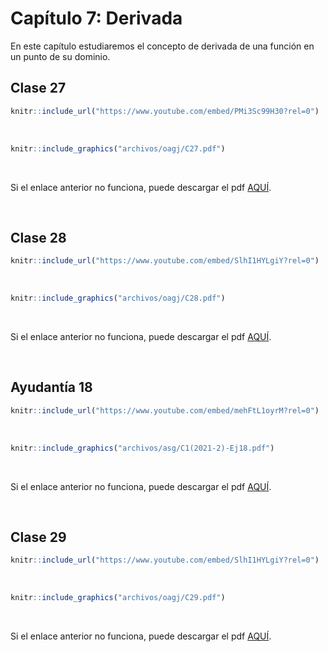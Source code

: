 
# Capítulo 7: Derivada {-}

En este capítulo estudiaremos el concepto de derivada de una función en un punto de su dominio.


## Clase 27  

<!--Aquí aparecerán tanto el video como las notas de dicha clase.-->
```r
knitr::include_url("https://www.youtube.com/embed/PMi3Sc99H30?rel=0")
```

</br> <!--Esto se pone para que se genere un espacio en blanco en la salida html-->


```r
knitr::include_graphics("archivos/oagj/C27.pdf")
```

<br/>

Si el enlace anterior no funciona, puede descargar el pdf [AQUÍ](archivos/oagj/C27.pdf).


<br/>

## Clase 28  

<!--Aquí aparecerán tanto el video como las notas de dicha clase.-->
```r
knitr::include_url("https://www.youtube.com/embed/SlhI1HYLgiY?rel=0")
```

</br> <!--Esto se pone para que se genere un espacio en blanco en la salida html-->


```r
knitr::include_graphics("archivos/oagj/C28.pdf")
```

<br/>

Si el enlace anterior no funciona, puede descargar el pdf [AQUÍ](archivos/oagj/C28.pdf).


<br/>

## Ayudantía 18 {#ayudantia18}

<!--Aquí aparecerán tanto el video como las notas de dicha clase.-->
```r
knitr::include_url("https://www.youtube.com/embed/mehFtL1oyrM?rel=0")
```

</br> <!--Esto se pone para que se genere un espacio en blanco en la salida html-->


```r
knitr::include_graphics("archivos/asg/C1(2021-2)-Ej18.pdf")
```

</br>

Si el enlace anterior no funciona, puede descargar el pdf [AQUÍ](archivos/asg/C1(2021-2)-Ej18.pdf).


<br/>

## Clase 29  

<!--Aquí aparecerán tanto el video como las notas de dicha clase.-->
```r
knitr::include_url("https://www.youtube.com/embed/SlhI1HYLgiY?rel=0")
```

</br> <!--Esto se pone para que se genere un espacio en blanco en la salida html-->


```r
knitr::include_graphics("archivos/oagj/C29.pdf")
```

<br/>

Si el enlace anterior no funciona, puede descargar el pdf [AQUÍ](archivos/oagj/C29.pdf).


<br/>